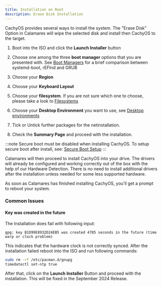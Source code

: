 ```yaml
---
title: Installation on Root
description: Erase Disk Installation
---
```



CachyOS provides several ways to install the system.
The "Erase Disk" Option in Calamares will wipe the selected disk and install then CachyOS to the target.

<Steps>

1. Boot into the ISO and click the **Launch Installer** button

2. Choose one among the three **boot manager** options that you are presented with. See [Boot Managers](/installation/boot_managers/)
   for a brief comparison between systemd-boot, rEFInd and GRUB

3. Choose your **Region**

4. Choose your **Keyboard Layout**

5. Choose your **filesystem**. If you are not sure which one to choose, please take a look to [Filesystems](/installation/filesystem)

6. Choose your **Desktop Environment** you want to use, see [Desktop environments](/installation/desktop_environments)

7. Tick or Untick further packages for the netinstallation.

8. Check the **Summary Page** and proceed with the installation.

</Steps>

:::note
Secure boot must be disabled when installing CachyOS. To setup secure boot after install, see: [Secure Boot Setup](/configuration/secure_boot_setup)
:::

Calamares will then proceed to install CachyOS into your drive. The drivers will already be configured and working correctly out of the box with the help of our Hardware Detection. There is no need to install additional drivers after the installation unless needed for some less supported hardware.

As soon as Calamares has finished installing CachyOS, you'll get a prompt to reboot your system.

### Common Issues

#### Key was created in the future

The Installation does fail with following input:

```
gpg: key B1D99E8932D24EB5 was created 4785 seconds in the future (time warp or clock problem)
```

This indicates that the hardware clock is not correctly synced.
After the installation failed reboot into the ISO and run following commands:

```sh
sudo rm -rf /etc/pacman.d/gnupg
timedatectl set-ntp true
```

After that, click on the **Launch Installer** Button and proceed with the installation.
This will be fixed in the September 2024 Release.
